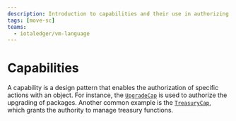 ```yaml
---
description: Introduction to capabilities and their use in authorizing actions within the Move language.
tags: [move-sc]
teams:
  - iotaledger/vm-language
---
```


# Capabilities

A capability is a design pattern that enables the authorization of specific actions with an object.
For instance,
the [`UpgradeCap`](../package-upgrades/upgrade.mdx#upgrade-requirements) is used to authorize the upgrading of packages.
Another common example is the [`TreasuryCap`](../../../../references/framework/iota/coin.mdx#struct-treasurycap),
which grants the authority to manage treasury functions.

```move file=<rootDir>/docs/examples/move/move-overview/patterns/capabilities.move
```

<Quiz questions={questions} />